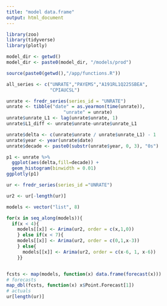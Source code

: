 ```yaml
---
title: "model data.frame"
output: html_document
---
```


```r
library(zoo)
library(tidyverse)
library(plotly)
```

```r
model_dir <- getwd()
model_dir <- paste0(model_dir, "/models/prod")
```

```r
source(paste0(getwd(),"/app/functions.R"))
```


```r
all_series <- c("UNRATE","PAYEMS","A191RL1Q225SBEA",
                "CPIAUCSL")
```

```r
unrate <- fredr_series(series_id = "UNRATE")
unrate <- tibble("date" = as.yearmon(time(unrate)),
                     "unrate" = unrate)
unrate$unrate_L1 <- lag(unrate$unrate, 1)
unrate$L1_diff <- unrate$unrate-unrate$unrate_L1
```

```r
unrate$delta <- c(unrate$unrate / unrate$unrate_L1) - 1
unrate$year <- year(unrate$date)
unrate$decade <- paste0(substr(unrate$year, 0, 3), "0s")
```

```r
p1 <- unrate %>%
  ggplot(aes(delta,fill=decade)) + 
  geom_histogram(binwidth = 0.01) 
ggplotly(p1)
```

```r
ur <- fredr_series(series_id ="UNRATE")

ur2 <- ur[-length(ur)]

models <- vector("list", 8)

for(x in seq_along(models)){
  if(x < 4){
    models[[x]] <- Arima(ur2, order = c(x,1,0))
    } else if(x < 7){
    models[[x]] <- Arima(ur2, order = c(0,1,x-3))
    } else{
      models[[x]] <- Arima(ur2, order = c(x-6, 1, x-6))
    }}


fcsts <- map(models, function(x) data.frame(forecast(x)))
# forecasts
map_dbl(fcsts, function(x) x$Point.Forecast[1])
# actuals
ur[length(ur)]
```



